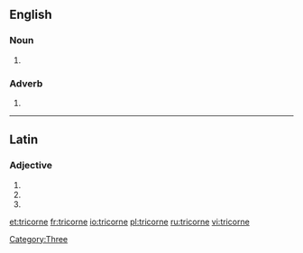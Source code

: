 ==English==

===Noun===
{{infl|en|noun}}

# {{alternative spelling of|tricorn}}

===Adverb===
{{infl|en|adverb}}

# {{alternative spelling of|tricorn}}

[[Category:Three]]

----

==Latin==

===Adjective===
{{la-adj-form|tricorne}}

# {{inflection of|tricornis|tricornis|nom|n|s|lang=la}}
# {{inflection of|tricornis|tricornis|acc|n|s|lang=la}}
# {{inflection of|tricornis|tricornis|voc|n|s|lang=la}}

[[et:tricorne]]
[[fr:tricorne]]
[[io:tricorne]]
[[pl:tricorne]]
[[ru:tricorne]]
[[vi:tricorne]]